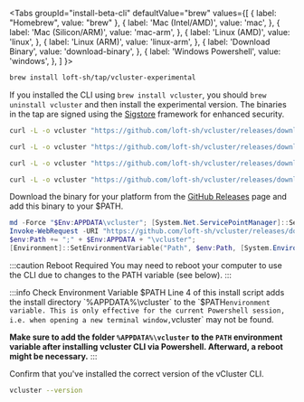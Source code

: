 
<Tabs
  groupId="install-beta-cli"
  defaultValue="brew"
  values={[
	{ label: "Homebrew", value: "brew" },
    { label: 'Mac (Intel/AMD)', value: 'mac', },
    { label: 'Mac (Silicon/ARM)', value: 'mac-arm', },
    { label: 'Linux (AMD)', value: 'linux', },
    { label: 'Linux (ARM)', value: 'linux-arm', },
    { label: 'Download Binary', value: 'download-binary', },
    { label: 'Windows Powershell', value: 'windows', },
  ]
  }>
<TabItem value="brew">

  ```bash
  brew install loft-sh/tap/vcluster-experimental
  ```

  If you installed the CLI using `brew install vcluster`, you should `brew uninstall vcluster` and then install the experimental version.
  The binaries in the tap are signed using the [Sigstore](https://docs.sigstore.dev/) framework for enhanced security.

</TabItem>
<TabItem value="mac">

  ```bash
  curl -L -o vcluster "https://github.com/loft-sh/vcluster/releases/download/v0.20.0-beta.11/vcluster-darwin-amd64" && sudo install -c -m 0755 vcluster /usr/local/bin && rm -f vcluster
  ```

</TabItem>
<TabItem value="mac-arm">

  ```bash
  curl -L -o vcluster "https://github.com/loft-sh/vcluster/releases/download/v0.20.0-beta.11/vcluster-darwin-arm64" && sudo install -c -m 0755 vcluster /usr/local/bin && rm -f vcluster
  ```

</TabItem>
<TabItem value="linux">

  ```bash
  curl -L -o vcluster "https://github.com/loft-sh/vcluster/releases/download/v0.20.0-beta.11/vcluster-linux-amd64" && sudo install -c -m 0755 vcluster /usr/local/bin && rm -f vcluster
  ```

</TabItem>
<TabItem value="linux-arm">

  ```bash
  curl -L -o vcluster "https://github.com/loft-sh/vcluster/releases/download/v0.20.0-beta.11/vcluster-linux-arm64" && sudo install -c -m 0755 vcluster /usr/local/bin && rm -f vcluster
  ```

</TabItem>
<TabItem value="download-binary">

  Download the binary for your platform from the [GitHub Releases](https://github.com/loft-sh/vcluster/releases) page and add this binary to your $PATH.

</TabItem>
<TabItem value="windows">

  ```powershell {4}
  md -Force "$Env:APPDATA\vcluster"; [System.Net.ServicePointManager]::SecurityProtocol = [System.Net.SecurityProtocolType]'Tls,Tls11,Tls12';
  Invoke-WebRequest -URI "https://github.com/loft-sh/vcluster/releases/download/v0.20.0-beta.11/vcluster-windows-amd64.exe" -o $Env:APPDATA\vcluster\vcluster.exe;
  $env:Path += ";" + $Env:APPDATA + "\vcluster";
  [Environment]::SetEnvironmentVariable("Path", $env:Path, [System.EnvironmentVariableTarget]::User);
  ```

  :::caution Reboot Required
  You may need to reboot your computer to use the CLI due to changes to the PATH variable (see below).
  :::

  :::info Check Environment Variable $PATH
  Line 4 of this install script adds the install directory `%APPDATA%\vcluster` to the `$PATH`environment variable. This is only effective for the current Powershell session, i.e. when opening a new terminal window,`vcluster` may not be found.

  **Make sure to add the folder `%APPDATA%\vcluster` to the `PATH` environment variable after installing vcluster CLI via Powershell. Afterward, a reboot might be necessary.**
  :::

</TabItem>
</Tabs>


Confirm that you've installed the correct version of the vCluster CLI.

```bash
vcluster --version
```
